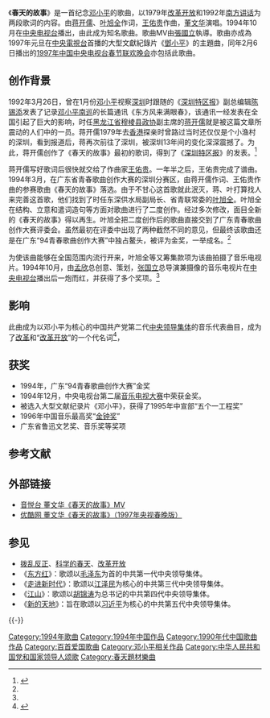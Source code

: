 《'''春天的故事'''》是一首纪念[[邓小平|邓小平]]的歌曲，以1979年[[改革开放|改革开放]]和1992年[[邓小平南巡|南方讲话]]为两段歌词的内容。由[[蒋开儒|蒋开儒]]、[[叶旭全|叶旭全]]作词，[[王佑贵|王佑贵]]作曲，[[董文华|董文华]]演唱。1994年10月在[[中国中央电视台|中央电视台]]播出，由此成为知名歌曲。歌曲MV由[[張國立|張國立]]執導。歌曲亦成為1997年元旦在[[中国中央电视台|中央電視台]]首播的大型文獻紀錄片《[[鄧小平_(紀錄片)|鄧小平]]》的主題曲，同年2月6日播出的[[1997年中国中央电视台春节联欢晚会|1997年中国中央电视台春节联欢晚会]]亦包括此歌曲。

== 创作背景 ==
1992年3月26日，曾在1月份[[邓小平|邓小平]]视察[[深圳市|深圳]]时跟随的《[[深圳特区报|深圳特区报]]》副总编辑[[陈锡添|陈锡添]]发表了记录[[邓小平南巡|邓小平南巡]]的长篇通讯《东方风来满眼春》，该通讯一经发表在全国引起了巨大的影响，时任[[黑龙江省|黑龙江省]][[穆棱县|穆棱县]][[中国人民政治协商会议|政协]]副主席的[[蒋开儒|蒋开儒]]就是被这篇文章所震动的人们中的一员。蒋开儒1979年去[[香港|香港]]探亲时曾路过当时还仅仅是个小渔村的深圳，看到报道后，蒋再次前往了深圳，被深圳13年间的变化深深震撼了。为此，蒋开儒创作了《春天的故事》最初的歌词，得到了《[[深圳特区报|深圳特区报]]》的发表。<ref name="dlxww">{{Cite web|title=唱着“春天的故事”“走进新时代”|url=http://szb.dlxww.com/dlfzb/html/2011-07/01/content_503602.htm|date=2011-07-01|publisher=大连法制报|access-date=2014-01-11|archive-date=2019-05-19|archive-url=https://web.archive.org/web/20190519215341/http://szb.dlxww.com/dlfzb/html/2011-07/01/content_503602.htm|dead-url=no}}</ref>

蒋开儒写好歌词后很快就交给了作曲家[[王佑贵|王佑贵]]。一年半之后，王佑贵完成了谱曲。1994年3月，在广东省青春歌曲创作大赛的深圳分赛区，由蒋开儒作词、王佑贵作曲的参赛歌曲《春天的故事》落选。由于不甘心这首歌就此泯灭，蒋、叶打算找人来完善这首歌，他们找到了时任东深供水局副局长、省青联常委的[[叶旭全|叶旭全]]。叶旭全在结构、立意和遣词造句等方面对歌曲进行了二度创作。经过多次修改，面目全新的《春天的故事》得以再生。叶旭全把二度创作后的歌曲直接交到了广东青春歌曲创作大赛评委会。虽然最初在评委中出现了两种截然不同的意见，但最终该歌曲还是在广东“94青春歌曲创作大赛”中独占鳌头，被评为金奖，一举成名。<ref name="dlxww" />

为使该曲能够在全国范围内流行开来，叶旭全等又筹集款项为该曲拍摄了音乐电视片。1994年10月，由[[孟欣|孟欣]]总创意、策划，[[张国立|张国立]]总导演兼摄像的音乐电视片在[[中国中央电视台|中央电视台]]播出后一炮而红，并获得了多个奖项。<ref name="dlxww" />

== 影响 ==
此曲成为以邓小平为核心的中国共产党第二代[[中国共产党集体领导制度|中央领导集体]]的音乐代表曲目，成为了[[改革|改革]]和“[[改革开放|改革开放]]”的一个代名词<ref>{{Cite web|title=十八届三中全会再次唱响“春天的故事”|url=http://cpc.people.com.cn/pinglun/n/2013/1112/c241220-23519171.html|access-date=2021-09-21|date=2013-11-12|publisher=人民网|archive-date=2019-05-21|archive-url=https://web.archive.org/web/20190521085020/http://cpc.people.com.cn/pinglun/n/2013/1112/c241220-23519171.html|dead-url=no}}</ref>，

== 获奖 ==
* 1994年，广东“94青春歌曲创作大赛”金奖
* 1994年12月，中央电视台第二届[[音乐电视大赛|音乐电视大赛]]中荣获金奖。
* 被选入大型文献纪录片《邓小平》，获得了1995年中宣部“五个一工程奖”
* 1996年中国音乐最高奖“[[金钟奖|金钟奖]]”
* 广东省鲁迅文艺奖、音乐奖等奖项

== 参考文献 ==
{{Reflist}}

== 外部链接 ==
* [https://web.archive.org/web/20120916164808/http://www.yinyuetai.com/video/285954 音悦台 董文华《春天的故事》MV]
* [http://v.youku.com/v_show/id_XNzMyMTYwOTQw.html 优酷网  董文华《春天的故事》（1997年央视春晚版）] {{Wayback|url=http://v.youku.com/v_show/id_XNzMyMTYwOTQw.html |date=20190527055624 }}

== 参见 ==
{{Portal box|中华人民共和国|中国共产党|音乐}}
* [[拨乱反正|拨乱反正]]、[[科学的春天|科学的春天]]、[[改革开放|改革开放]]
* 《[[东方红_(歌曲)|东方红]]》：歌颂以[[毛泽东|毛泽东]]为首的中共第一代中央领导集体。
* 《[[走进新时代|走进新时代]]》：歌颂以[[江泽民|江泽民]]为核心的中共第三代中央领导集体。
* 《[[江山_(歌曲)|江山]]》：歌颂以[[胡锦涛|胡锦涛]]为总书记的中共第四代中央领导集体。
* 《[[新的天地|新的天地]]》：旨在歌颂以[[习近平|习近平]]为核心的中共第五代中央领导集体。

{{-}}
{{中宣部推荐100首爱国歌曲}}
{{放歌九十年|cat|C春}}
[[Category:1994年歌曲|Category:1994年歌曲]]
[[Category:1994年中国作品|Category:1994年中国作品]]
[[Category:1990年代中国歌曲作品|Category:1990年代中国歌曲作品]]
[[Category:百首爱国歌曲|Category:百首爱国歌曲]]
[[Category:邓小平相关作品|Category:邓小平相关作品]]
[[Category:中华人民共和国党和国家领导人颂歌|Category:中华人民共和国党和国家领导人颂歌]]
[[Category:春天題材樂曲|Category:春天題材樂曲]]